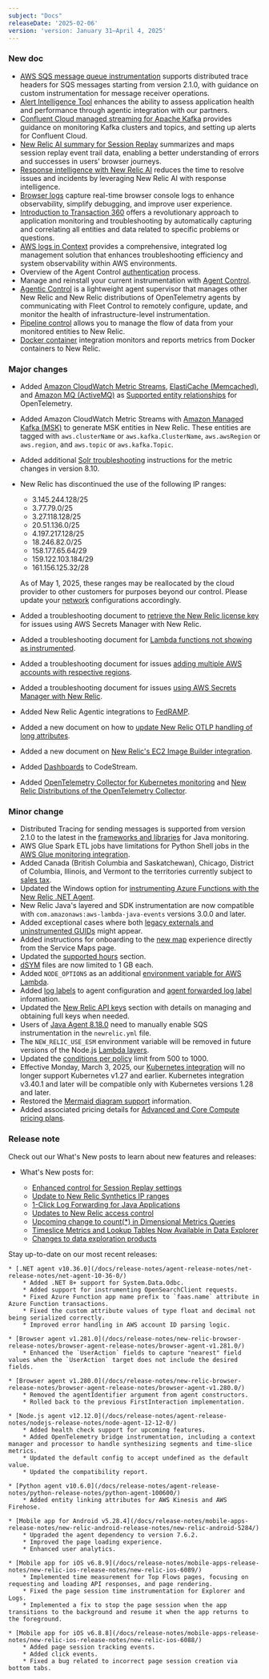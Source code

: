 ```yaml
---
subject: "Docs"
releaseDate: '2025-02-06'
version: 'version: January 31–April 4, 2025'
---
```


### New doc

* [AWS SQS message queue instrumentation](/docs/apm/agents/java-agent/instrumentation/instrument-aws-sqs-message-queues) supports distributed trace headers for SQS messages starting from version 2.1.0, with guidance on custom instrumentation for message receiver operations.
* [Alert Intelligence Tool](/docs/agentic-ai/tools/alert-intelligence-tool) enhances the ability to assess application health and performance through agentic integration with our partners.
* [Confluent Cloud managed streaming for Apache Kafka](/docs/infrastructure/other-infrastructure-integrations/confluent-cloud-integration) provides guidance on monitoring Kafka clusters and topics, and setting up alerts for Confluent Cloud.
* [New Relic AI summary for Session Replay](/docs/browser/browser-monitoring/browser-pro-features/session-replay/nrai-summary) summarizes and maps session replay event trail data, enabling a better understanding of errors and successes in users' browser journeys.
* [Response intelligence with New Relic AI](/docs/alerts/incident-management/response-intelligence-ai) reduces the time to resolve issues and incidents by leveraging New Relic AI with response intelligence.
* [Browser logs](/docs/browser/browser-monitoring/browser-pro-features/browser-logs/overview) capture real-time browser console logs to enhance observability, simplify debugging, and improve user experience.
* [Introduction to Transaction 360](/docs/apm/transactions/workload-performance-monitoring/introdution) offers a revolutionary approach to application monitoring and troubleshooting by automatically capturing and correlating all entities and data related to specific problems or questions.
* [AWS logs in Context](/docs/logs/logs-context/aws-logs-in-context) provides a comprehensive, integrated log management solution that enhances troubleshooting efficiency and system observability within AWS environments.
* Overview of the Agent Control [authentication](/docs/new-relic-control/agent-control/authentication) process.
* Manage and reinstall your current instrumentation with [Agent Control](/docs/new-relic-control/agent-control/reinstrumentation).
* [Agentic Control](/docs/new-relic-control/agent-control/overview) is a lightweight agent supervisor that manages other New Relic and New Relic distributions of OpenTelemetry agents by communicating with Fleet Control to remotely configure, update, and monitor the health of infrastructure-level instrumentation.
* [Pipeline control](/docs/new-relic-control/pipeline-control/overview) allows you to manage the flow of data from your monitored entities to New Relic.
* [Docker container](/docs/infrastructure/host-integrations/host-integrations-list/docker-container-monitoring-integration) integration monitors and reports metrics from Docker containers to New Relic.

### Major changes

* Added [Amazon CloudWatch Metric Streams](docs/opentelemetry/best-practices/opentelemetry-best-practices-resources/#amazon-cloudwatch-metric-streams), [ElastiCache (Memcached)](/docs/opentelemetry/best-practices/opentelemetry-best-practices-resources/#elasticache-memcached), and [Amazon MQ (ActiveMQ)](/docs/opentelemetry/best-practices/opentelemetry-best-practices-resources/#amazon-mq-activemq) as [Supported entity relationships](docs/opentelemetry/best-practices/opentelemetry-best-practices-resources/#supported-entity-relationships) for OpenTelemetry.
* Added Amazon CloudWatch Metric Streams with [Amazon Managed Kafka (MSK)](/docs/opentelemetry/best-practices/opentelemetry-best-practices-resources/#amazon-managed-kafka-msk) to generate MSK entities in New Relic. These entities are tagged with `aws.clusterName` or `aws.kafka.ClusterName`, `aws.awsRegion` or `aws.region`, and `aws.topic` or `aws.kafka.Topic`.
* Added additional [Solr troubleshooting](/docs/apm/agents/java-agent/troubleshooting/java-solr-troubleshooting) instructions for the metric changes in version 8.10.
* New Relic has discontinued the use of the following IP ranges:
    * 3.145.244.128/25
    * 3.77.79.0/25
    * 3.27.118.128/25
    * 20.51.136.0/25
    * 4.197.217.128/25
    * 18.246.82.0/25
    * 158.177.65.64/29
    * 159.122.103.184/29
    * 161.156.125.32/28
    
    As of May 1, 2025, these ranges may be reallocated by the cloud provider to other customers for purposes beyond our control. Please update your [network](/docs/new-relic-solutions/get-started/networks) configurations accordingly.
* Added a troubleshooting document to [retrieve the New Relic license key](/docs/serverless-function-monitoring/aws-lambda-monitoring/troubleshooting/retrieve-license) for issues using AWS Secrets Manager with New Relic.
* Added a troubleshooting document for [Lambda functions not showing as instrumented](/docs/serverless-function-monitoring/aws-lambda-monitoring/troubleshooting/troubleshoot-not-instrumented-lambda-function).
* Added a troubleshooting document for issues [adding multiple AWS accounts with respective regions](/docs/serverless-function-monitoring/aws-lambda-monitoring/troubleshooting/troubleshoot-aws-lambda).
* Added a troubleshooting document for issues [using AWS Secrets Manager with New Relic](/docs/serverless-function-monitoring/aws-lambda-monitoring/troubleshooting/troubleshoot-unable-to-add-multiple-aws-accounts).
* Added New Relic Agentic integrations to [FedRAMP](/docs/security/security-privacy/compliance/certificates-standards-regulations/fedramp).
* Added a new document on how to [update New Relic OTLP handling of long attributes](/docs/opentelemetry/best-practices/opentelemetry-otlp-long-attributes-update).
* Added a new document on [New Relic's EC2 Image Builder integration](/docs/infrastructure/amazon-integrations/aws-integrations-list/amazon-ec2-image-builder-integration).
* Added [Dashboards](/docs/codestream/observability/dashboards) to CodeStream.
* Added [OpenTelemetry Collector for Kubernetes monitoring](/docs/opentelemetry/get-started/collector-k8s-monitoring/opentelemetry-collector-k8s-intro) and [New Relic Distributions of the OpenTelemetry Collector](/docs/opentelemetry/nrdot/nrdot-collector).

### Minor change

* Distributed Tracing for sending messages is supported from version 2.1.0 to the latest in the [frameworks and libraries](/docs/apm/agents/java-agent/getting-started/compatibility-requirements-java-agent/#frameworks) for Java monitoring.
* AWS Glue Spark ETL jobs have limitations for Python Shell jobs in the [AWS Glue monitoring integration](/docs/infrastructure/amazon-integrations/aws-integrations-list/aws-glue-monitoring-integration).
* Added Canada (British Columbia and Saskatchewan), Chicago, District of Columbia, Illinois, and Vermont to the territories currently subject to [sales tax](/docs/accounts/accounts/billing/view-or-change-account-tax-information).
* Updated the Windows option for [instrumenting Azure Functions with the New Relic .NET Agent](/docs/serverless-function-monitoring/azure-function-monitoring/install-serverless-azure-monitoring/#instrument-your-azure-functions-with-the-new-relic-net-agent).
* New Relic Java's layered and SDK instrumentation are now compatible with `com.amazonaws:aws-lambda-java-events` versions 3.0.0 and later.
* Added exceptional cases where both [legacy externals and uninstrumented GUIDs](/docs/new-relic-solutions/new-relic-one/core-concepts/what-entity-new-relic/#handling-legacy-externals-and-uninstrumented-entities-exceptions-in-entity-relationships) might appear.
* Added instructions for onboarding to the [new map](/docs/service-architecture-intelligence/maps/advanced-maps) experience directly from the Service Maps page.
* Updated the [supported hours](/docs/licenses/license-information/general-usage-licenses/global-technical-support-offerings) section.
* [dSYM](/docs/mobile-monitoring/new-relic-mobile-ios/configuration/upload-dsyms-bitcode-apps) files are now limited to 1 GB each.
* Added `NODE_OPTIONS` as an additional [environment variable for AWS Lambda](/docs/serverless-function-monitoring/aws-lambda-monitoring/instrument-lambda-function/env-variables-lambda/#nodejs).
* Added [log labels](/docs/apm/agents/java-agent/configuration/java-agent-config-file-template) to agent configuration and [agent forwarded log label](/docs/apm/agents/java-agent/configuration/java-agent-configuration-config-file) information.
* Updated the [New Relic API keys](/docs/apis/intro-apis/new-relic-api-keys) section with details on managing and obtaining full keys when needed.
* Users of [Java Agent 8.18.0](/docs/apm/agents/java-agent/instrumentation/instrument-aws-sqs-message-queues) need to manually enable SQS instrumentation in the `newrelic.yml` file.
* The `NEW_RELIC_USE_ESM` environment variable will be removed in future versions of the Node.js [Lambda layers](/docs/serverless-function-monitoring/aws-lambda-monitoring/instrument-lambda-function/env-variables-lambda).
* Updated the [conditions per policy](/docs/alerts/admin/rules-limits-alerts) limit from 500 to 1000.
* Effective Monday, March 3, 2025, our [Kubernetes integration](/eol/2025/03/deprecation-notice-v1.27-and-lower) will no longer support Kubernetes v1.27 and earlier. Kubernetes integration v3.40.1 and later will be compatible only with Kubernetes versions 1.28 and later.
* Restored the [Mermaid diagram support](/docs/query-your-data/explore-query-data/dashboards/manage-your-dashboard/#markdown) information.
* Added associated pricing details for [Advanced and Core Compute pricing plans](/docs/alerts/create-alert/create-alert-condition/alert-conditions).

### Release note

Check out our What's New posts to learn about new features and releases:

* What's New posts for:

    * [Enhanced control for Session Replay settings](/whats-new/2025/02/what-new-10-02-sessions-replay)
    * [Update to New Relic Synthetics IP ranges](/whats-new/2025/02/whats-new-01-31-synthetics-ip)
    * [1-Click Log Forwarding for Java Applications](/whats-new/2025/02/whats-new-02-12-one-click-log-forwarding-for-java-applications)
    * [Updates to New Relic access control](/whats-new/2025/02/whats-new-02-18-new-access-management)
    * [Upcoming change to count(*) in Dimensional Metrics Queries](/whats-new/2025/03/whats-new-03-07-change-to-dimensional)
    * [Timeslice Metrics and Lookup Tables Now Available in Data Explorer](/whats-new/2025/03/whats-new-03-10-timeslices-lookups-dataexplorer)
    * [Changes to data exploration products](/whats-new/2025/04/whats-new-04-01-changes-to-data-exploration)

Stay up-to-date on our most recent releases:

    * [.NET agent v10.36.0](/docs/release-notes/agent-release-notes/net-release-notes/net-agent-10-36-0/)
        * Added .NET 8+ support for System.Data.Odbc.
        * Added support for instrumenting OpenSearchClient requests.
        * Fixed Azure Function app name prefix to `faas.name` attribute in Azure Function transactions.
        * Fixed the custom attribute values of type float and decimal not being serialized correctly.
        * Improved error handling in AWS account ID parsing logic.

    * [Browser agent v1.281.0](/docs/release-notes/new-relic-browser-release-notes/browser-agent-release-notes/browser-agent-v1.281.0/)
        * Enhanced the `UserAction` fields to capture "nearest" field values when the `UserAction` target does not include the desired fields.

    * [Browser agent v1.280.0](/docs/release-notes/new-relic-browser-release-notes/browser-agent-release-notes/browser-agent-v1.280.0/)
        * Removed the agentIdentifier argument from agent constructors.
        * Rolled back to the previous FirstInteraction implementation.

    * [Node.js agent v12.12.0](/docs/release-notes/agent-release-notes/nodejs-release-notes/node-agent-12-12-0/)
        * Added health check support for upcoming features.
        * Added OpenTelemetry bridge instrumentation, including a context manager and processor to handle synthesizing segments and time-slice metrics.
        * Updated the default config to accept undefined as the default value.
        * Updated the compatibility report.

    * [Python agent v10.6.0](/docs/release-notes/agent-release-notes/python-release-notes/python-agent-100600/)
        * Added entity linking attributes for AWS Kinesis and AWS Firehose.

    * [Mobile app for Android v5.28.4](/docs/release-notes/mobile-apps-release-notes/new-relic-android-release-notes/new-relic-android-5284/)
        * Upgraded the agent dependency to version 7.6.2.
        * Improved the page loading experience.
        * Enhanced user analytics.

    * [Mobile app for iOS v6.8.9](/docs/release-notes/mobile-apps-release-notes/new-relic-ios-release-notes/new-relic-ios-6089/)
        * Implemented time measurement for Top Flows pages, focusing on requesting and loading API responses, and page rendering.
        * Fixed the page session time instrumentation for Explorer and Logs.
        * Implemented a fix to stop the page session when the app transitions to the background and resume it when the app returns to the foreground.

    * [Mobile app for iOS v6.8.8](/docs/release-notes/mobile-apps-release-notes/new-relic-ios-release-notes/new-relic-ios-6088/)
        * Added page session tracking events.
        * Added click events.
        * Fixed a bug related to incorrect page session creation via bottom tabs.
